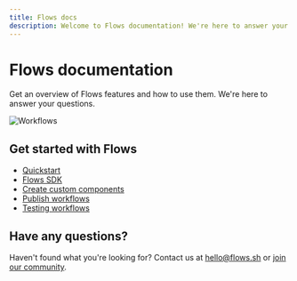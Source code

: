 ```yaml
---
title: Flows docs
description: Welcome to Flows documentation! We're here to answer your questions.
---
```


# Flows documentation

Get an overview of Flows features and how to use them. We're here to answer your questions.

![Workflows](/workflows/main.png)

## Get started with Flows

- [Quickstart](/getting-started/quickstart)
- [Flows SDK](/sdk/react)
- [Create custom components](/blocks/create-custom-components)
- [Publish workflows](/workflows/publishing)
- [Testing workflows](/workflows/testing)

## Have any questions?

Haven't found what you're looking for? Contact us at hello@flows.sh or [join our community](https://flows.sh/join-slack).
